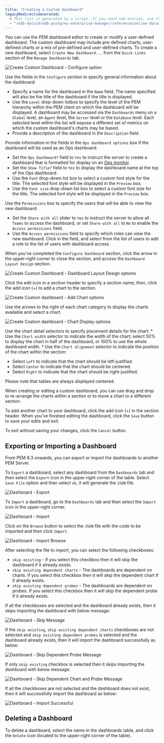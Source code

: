 ```yaml
---
title: "Creating a Custom Dashboard"
legacyRedirectsGenerated:
  # This list is generated by a script. If you need add entries, use the `legacyRedirects` key.
  - "/edb-docs/d/edb-postgres-enterprise-manager/reference/online-documentation/8.0/pem_custom_dashboard.html"
---
```


<div id="pem_custom_dashboard" class="registered_link"></div>

You can use the PEM dashboard editor to create or modify a user-defined dashboard. The custom dashboard may include pre-defined charts, user-defined charts or a mix of pre-defined and user-defined charts. To create a new dashboard, select `Create New Dashboard...` from the `Quick Links` section of the `Manage Dashboards` tab.

![Create Custom Dashboard - Configure option](../../images/pem_custom_dashboard_configure_dashboard.png)

Use the fields in the `Configure` section to specify general information about the dashboard:

-   Specify a name for the dashboard in the `Name` field. The name specified will also be the title of the dashboard if the title is displayed.
-   Use the `Level` drop-down listbox to specify the level of the PEM hierarchy within the PEM client on which the dashboard will be displayed. A dashboard may be accessed via the `Dashboards` menu on a `Global` level, an `Agent` level, the `Server` level or the `Database` level. Each selected level within the list will expose a different set of metrics on which the custom dashboard's charts may be based.
-   Provide a description of the dashboard in the `Description` field.

Provide information in the fields in the `Ops dashboard options` box if the dashboard will be used as an Ops dashboard:

-   Set the `Ops Dashboard?` field to `Yes` to instruct the server to create a dashboard that is formatted for display on an [Ops monitor](02_pem_ops_dashboard/#pem_ops_dashboard).
-   Set the `Show Title?` field to `Yes` to display the dashboard name at the top of the Ops dashboard.
-   Use the `Font` drop-down list box to select a custom font style for the title. The selected font style will be displayed in the `Preview` box.
-   Use the `Font size` drop-down list box to select a custom font size for the title. The selected font style will be displayed in the `Preview` box.

Use the `Permissions` box to specify the users that will be able to view the new dashboard:

-   Set the `Share with all` slider to `Yes` to instruct the server to allow all `Teams` to access the dashboard, or set `Share with all` to `No` to enable the `Access permissions` field.
-   Use the `Access permissions` field to specify which roles can view the new dashboard. Click in the field, and select from the list of users to add a role to the list of users with dashboard access.

When you've completed the `Configure Dashboard` section, click the arrow in the upper-right corner to close the section, and access the `Dashboard Layout Design` section.

![Create Custom Dashboard - Dashboard Layout Design options](../../images/pem_custom_dashboard_add_section_name.png)

Click the edit icon in a section header to specify a section name; then, click the add icon (+) to add a chart to the section.

![Create Custom dashboard - Add Chart options](../../images/pem_custom_dashboard_add_chart.png)

Use the arrows to the right of each chart category to display the charts available and select a chart.

![Create Custom dashboard - Chart Display options](../../images/pem_custom_dashboard_chart_details.png)

Use the chart detail selectors to specify placement details for the chart: \* Use the `Chart width` selector to indicate the width of the chart; select 50% to display the chart in half of the dashboard, or 100% to use the whole dashboard width. \* Use the `Chart alignment` selector to indicate the position of the chart within the section:

-   Select `Left` to indicate that the chart should be left-justified.
-   Select `Center` to indicate that the chart should be centered.
-   Select `Right` to indicate that the chart should be right-justified.

Please note that tables are always displayed centered.

When creating or editing a custom dashboard, you can use drag and drop to re-arrange the charts within a section or to move a chart to a different section.

To add another chart to your dashboard, click the add icon (+) in the section header. When you've finished editing the dashboard, click the `Save` button to save your edits and exit.

To exit without saving your changes, click the `Cancel` button.

## Exporting or Importing a Dashboard

From PEM 8.3 onwards, you can export or import the dashboards to another PEM Server.

To `Export` a dashboard, select any dashboard from the `Dashboards` tab and then select the `Export` icon in the upper-right corner of the table. Select `Save File` option and then select `ok`, it will generate the `JSON` file.

![Dashboard - Export](../../../images/dashboard_export.png)

To `Import` a dashboard, go to the `Dashboards` tab and then select the `Import` icon in the upper-right corner.

![Dashboard - Import](../../../images/dashboard_import.png)

Click on the `Browse` button to select the `JSON` file with the code to be imported and then click `Import`.

![Dashboard - Import Browse](../../../images/dashboard_import_browse.png)

After selecting the file to import, you can select the following checkboxes:

-   `skip existing` - If you select this checkbox then it will skip the dashboard if it already exists.
-   `skip existing dependent charts` - The dashboards are dependent on charts. If you select this checkbox then it will skip the dependent chart if it already exists.
-   `skip existing dependent probes` - The dashboards are dependent on probes. If you select this checkbox then it will skip the dependent probe if it already exists.

If all the checkboxes are selected and the dashboard already exists, then it skips importing the dashboard with below message:

![Dashboard - Skip Message](../../../images/dashboard_skip_both.png)

If the `skip existing`, `skip existing dependent charts` checkboxes are not selected and `skip existing dependent probes` is selected and the dashboard already exists, then it will import the dashboard successfully as below:

![Dashboard - Skip Dependent Probe Message](../../../images/dashboard_skip_dependent_probe.png)

If only `skip existing` checkbox is selected then it skips importing the dashboard with below message:

![Dashboard - Skip Dependent Chart and Probe Message](../../../images/dashboard_skip_chart_and_probe.png)

If all the checkboxes are not selected and the dashboard does not exist, then it will successfully import the dashboard as below:

![Dashboard - Import Successful](../../../images/dashboard_import_successful.png)

## Deleting a Dashboard

To delete a dashboard, select the name in the dashboards table, and click the `Delete` icon (located to the upper-right corner of the table).